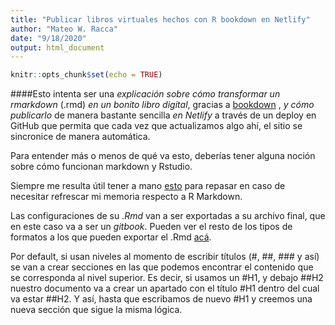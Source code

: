 ```yaml
---
title: "Publicar libros virtuales hechos con R bookdown en Netlify"
author: "Mateo W. Racca"
date: "9/18/2020"
output: html_document
---
```


```r
knitr::opts_chunk$set(echo = TRUE)
```

####Esto intenta ser una *explicación sobre cómo transformar un rmarkdown* (.rmd) *en un bonito libro digital*, gracias a [bookdown](https://bookdown.org/yihui/bookdown/) , *y cómo publicarlo* de manera bastante sencilla *en Netlify* a través de un deploy en GitHub que permita que cada vez que actualizamos algo ahí, el sitio se sincronice de manera automática.

Para entender más o menos de qué va esto, deberías tener alguna noción sobre cómo funcionan markdown y Rstudio.

Siempre me resulta útil tener a mano [esto](https://rstudio.com/wp-content/uploads/2015/02/rmarkdown-cheatsheet.pdf) para repasar en caso de necesitar refrescar mi memoria respecto a R Markdown.

Las configuraciones de su *.Rmd* van a ser exportadas a su archivo final, que en este caso va a ser un *gitbook*. Pueden ver el resto de los tipos de formatos a los que pueden exportar el .Rmd [acá](https://bookdown.org/yihui/bookdown/output-formats.html).

Por default, si usan niveles al momento de escribir títulos (#, ##, ### y así) se van a crear secciones en las que podemos encontrar el contenido que se corresponda al nivel superior. Es decir, si usamos un #H1, y debajo ##H2 nuestro documento va a crear un apartado con el título #H1 dentro del cual va estar ##H2. Y así, hasta que escribamos de nuevo #H1 y creemos una nueva sección que sigue la misma lógica.
